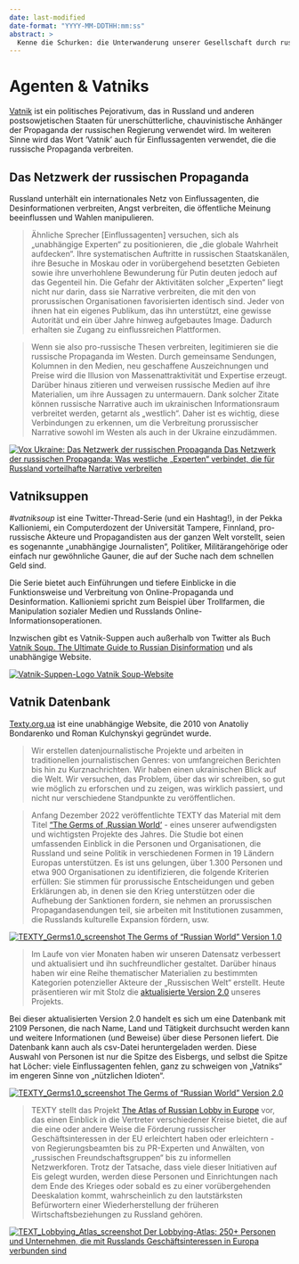 ```yaml
---
date: last-modified
date-format: "YYYY-MM-DDTHH:mm:ss"
abstract: > 
  Kenne die Schurken: die Unterwanderung unserer Gesellschaft durch russische Einflussagenten
---
```


# Agenten & Vatniks {.unnumbered #sec-intro-vatniks}

[Vatnik](https://de.wikipedia.org/wiki/Watnik) ist ein politisches Pejorativum, das in Russland und anderen postsowjetischen Staaten für unerschütterliche, chauvinistische Anhänger der Propaganda der russischen Regierung verwendet wird.  Im weiteren Sinne wird das Wort 'Vatnik' auch für Einflussagenten verwendet, die die russische Propaganda verbreiten.

## Das Netzwerk der russischen Propaganda

Russland unterhält ein internationales Netz von Einflussagenten, die Desinformationen verbreiten, Angst verbreiten, die öffentliche Meinung beeinflussen und Wahlen manipulieren.

> Ähnliche Sprecher [Einflussagenten] versuchen, sich als „unabhängige Experten“ zu positionieren, die „die globale Wahrheit aufdecken“. Ihre systematischen Auftritte in russischen Staatskanälen, ihre Besuche in Moskau oder in vorübergehend besetzten Gebieten sowie ihre unverhohlene Bewunderung für Putin deuten jedoch auf das Gegenteil hin. Die Gefahr der Aktivitäten solcher „Experten“ liegt nicht nur darin, dass sie Narrative verbreiten, die mit den von prorussischen Organisationen favorisierten identisch sind. Jeder von ihnen hat ein eigenes Publikum, das ihn unterstützt, eine gewisse Autorität und ein über Jahre hinweg aufgebautes Image. Dadurch erhalten sie Zugang zu einflussreichen Plattformen. 

> Wenn sie also pro-russische Thesen verbreiten, legitimieren sie die russische Propaganda im Westen. Durch gemeinsame Sendungen, Kolumnen in den Medien, neu geschaffene Auszeichnungen und Preise wird die Illusion von Massenattraktivität und Expertise erzeugt. Darüber hinaus zitieren und verweisen russische Medien auf ihre Materialien, um ihre Aussagen zu untermauern. Dank solcher Zitate können russische Narrative auch im ukrainischen Informationsraum verbreitet werden, getarnt als „westlich“. Daher ist es wichtig, diese Verbindungen zu erkennen, um die Verbreitung prorussischer Narrative sowohl im Westen als auch in der Ukraine einzudämmen.

[![Vox Ukraine: Das Netzwerk der russischen Propaganda](Voxukraine_TheNetworkOfRussianPropaganda.jpg)
Das Netzwerk der russischen Propaganda: Was westliche „Experten“ verbindet, die für Russland vorteilhafte Narrative verbreiten
](https://voxukraine.org/en/the-network-of-russian-propaganda-what-connects-western-experts-promoting-narratives-beneficial-to-russia)


## Vatniksuppen

*#vatniksoup* ist eine Twitter-Thread-Serie (und ein Hashtag!), in der Pekka Kallioniemi, ein Computerdozent der Universität Tampere, Finnland, pro-russische Akteure und Propagandisten aus der ganzen Welt vorstellt, seien es sogenannte „unabhängige Journalisten“, Politiker, Militärangehörige oder einfach nur gewöhnliche Gauner, die auf der Suche nach dem schnellen Geld sind.

Die Serie bietet auch Einführungen und tiefere Einblicke in die Funktionsweise und Verbreitung von Online-Propaganda und Desinformation. Kallioniemi spricht zum Beispiel über Trollfarmen, die Manipulation sozialer Medien und Russlands Online-Informationsoperationen.

Inzwischen gibt es Vatnik-Suppen auch außerhalb von Twitter als Buch [Vatnik Soup. The Ultimate Guide to Russian Disinformation](https://vatniksoup.com/en/books/) und als unabhängige Website.

[![Vatnik-Suppen-Logo](vatnik-soup.jpg)
Vatnik Soup-Website
](https://vatniksoup.com/)


## Vatnik Datenbank

[Texty.org.ua](https://texty.org.ua) ist eine unabhängige Website, die 2010 von Anatoliy Bondarenko und Roman Kulchynskyi gegründet wurde.

> Wir erstellen datenjournalistische Projekte und arbeiten in traditionellen journalistischen Genres: von umfangreichen Berichten bis hin zu Kurznachrichten. Wir haben einen ukrainischen Blick auf die Welt. Wir versuchen, das Problem, über das wir schreiben, so gut wie möglich zu erforschen und zu zeigen, was wirklich passiert, und nicht nur verschiedene Standpunkte zu veröffentlichen. 

> Anfang Dezember 2022 veröffentlichte TEXTY das Material mit dem Titel ["The Germs of ‚Russian World‘](https://texty.org.ua/projects/108323/germs-russian-world-who-supports-russia-europe/) - eines unserer aufwendigsten und wichtigsten Projekte des Jahres. Die Studie bot einen umfassenden Einblick in die Personen und Organisationen, die Russland und seine Politik in verschiedenen Formen in 19 Ländern Europas unterstützen. Es ist uns gelungen, über 1.300 Personen und etwa 900 Organisationen zu identifizieren, die folgende Kriterien erfüllen: Sie stimmen für prorussische Entscheidungen und geben Erklärungen ab, in denen sie den Krieg unterstützen oder die Aufhebung der Sanktionen fordern, sie nehmen an prorussischen Propagandasendungen teil, sie arbeiten mit Institutionen zusammen, die Russlands kulturelle Expansion fördern, usw.

[![TEXTY_Germs1.0_screenshot](TEXTY_Germs1.0.jpg)
The Germs of “Russian World” Version 1.0 ](https://texty.org.ua/projects/108323/germs-russian-world-who-supports-russia-europe/)


> Im Laufe von vier Monaten haben wir unseren Datensatz verbessert und aktualisiert und ihn suchfreundlicher gestaltet. Darüber hinaus haben wir eine Reihe thematischer Materialien zu bestimmten Kategorien potenzieller Akteure der „Russischen Welt“ erstellt. Heute präsentieren wir mit Stolz die [aktualisierte Version 2.0](https://texty.org.ua/d/2023/germs_v2/en/) unseres Projekts.

Bei dieser aktualisierten Version 2.0 handelt es sich um eine Datenbank mit 2109 Personen, die nach Name, Land und Tätigkeit durchsucht werden kann und weitere Informationen (und Beweise) über diese Personen liefert. Die Datenbank kann auch als csv-Datei heruntergeladen werden. Diese Auswahl von Personen ist nur die Spitze des Eisbergs, und selbst die Spitze hat Löcher: viele Einflussagenten fehlen, ganz zu schweigen von „Vatniks“ im engeren Sinne von „nützlichen Idioten“. 

[![TEXTY_Germs1.0_screenshot](TEXTY_Germs2.0.jpg)
The Germs of “Russian World” Version 2.0 ](https://texty.org.ua/d/2023/germs_v2/en/)



> TEXTY stellt das Projekt [The Atlas of Russian Lobby in Europe](https://texty.org.ua/d/2023/germs_v2/lobby/en/) vor, das einen Einblick in die Vertreter verschiedener Kreise bietet, die auf die eine oder andere Weise die Förderung russischer Geschäftsinteressen in der EU erleichtert haben oder erleichtern - von Regierungsbeamten bis zu PR-Experten und Anwälten, von „russischen Freundschaftsgruppen“ bis zu informellen Netzwerkforen. Trotz der Tatsache, dass viele dieser Initiativen auf Eis gelegt wurden, werden diese Personen und Einrichtungen nach dem Ende des Krieges oder sobald es zu einer vorübergehenden Deeskalation kommt, wahrscheinlich zu den lautstärksten Befürwortern einer Wiederherstellung der früheren Wirtschaftsbeziehungen zu Russland gehören. 

[![TEXT_Lobbying_Atlas_screenshot](TEXTY_Lobbying_Atlas.jpg)
Der Lobbying-Atlas: 250+ Personen und Unternehmen, die mit Russlands Geschäftsinteressen in Europa verbunden sind ](https://texty.org.ua/d/2023/germs_v2/lobby/en/)

